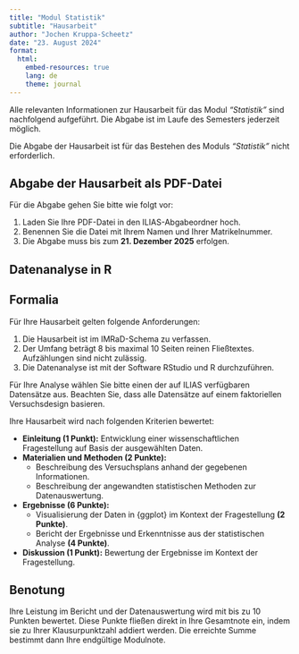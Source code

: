 ```yaml
---
title: "Modul Statistik"
subtitle: "Hausarbeit"
author: "Jochen Kruppa-Scheetz"
date: "23. August 2024"
format:
  html:
    embed-resources: true
    lang: de
    theme: journal
---
```


Alle relevanten Informationen zur Hausarbeit für das Modul *"Statistik"* sind nachfolgend aufgeführt. Die Abgabe ist im Laufe des Semesters jederzeit möglich.  

Die Abgabe der Hausarbeit ist für das Bestehen des Moduls *"Statistik"* nicht erforderlich.

::: {.callout-note icon=false}
## Abgabe der Hausarbeit als PDF-Datei
Für die Abgabe gehen Sie bitte wie folgt vor:

1) Laden Sie Ihre PDF-Datei in den ILIAS-Abgabeordner hoch.
2) Benennen Sie die Datei mit Ihrem Namen und Ihrer Matrikelnummer.
3) Die Abgabe muss bis zum **21. Dezember 2025** erfolgen.
:::

## Datenanalyse in R 

::: {.callout-note icon=false}
## Formalia
Für Ihre Hausarbeit gelten folgende Anforderungen:

1) Die Hausarbeit ist im IMRaD-Schema zu verfassen.
2) Der Umfang beträgt 8 bis maximal 10 Seiten reinen Fließtextes. Aufzählungen sind nicht zulässig.
3) Die Datenanalyse ist mit der Software RStudio und R durchzuführen.
:::

Für Ihre Analyse wählen Sie bitte einen der auf ILIAS verfügbaren Datensätze aus. Beachten Sie, dass alle Datensätze auf einem faktoriellen Versuchsdesign basieren.

Ihre Hausarbeit wird nach folgenden Kriterien bewertet:

- **Einleitung (1 Punkt):** Entwicklung einer wissenschaftlichen Fragestellung auf Basis der ausgewählten Daten.
- **Materialien und Methoden (2 Punkte):**
  - Beschreibung des Versuchsplans anhand der gegebenen Informationen.
  - Beschreibung der angewandten statistischen Methoden zur Datenauswertung.
- **Ergebnisse (6 Punkte):**
  - Visualisierung der Daten in {ggplot} im Kontext der Fragestellung **(2 Punkte)**.
  - Bericht der Ergebnisse und Erkenntnisse aus der statistischen Analyse **(4 Punkte)**.
- **Diskussion (1 Punkt):** Bewertung der Ergebnisse im Kontext der Fragestellung.

## Benotung

Ihre Leistung im Bericht und der Datenauswertung wird mit bis zu 10 Punkten bewertet. Diese Punkte fließen direkt in Ihre Gesamtnote ein, indem sie zu Ihrer Klausurpunktzahl addiert werden. Die erreichte Summe bestimmt dann Ihre endgültige Modulnote.